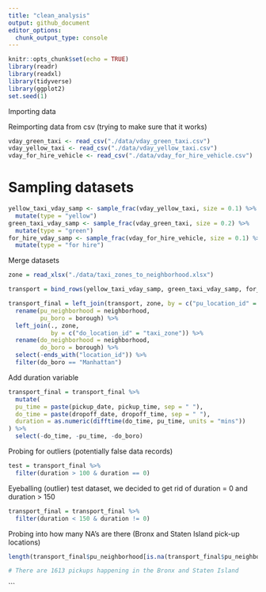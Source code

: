 ```yaml
---
title: "clean_analysis"
output: github_document
editor_options: 
  chunk_output_type: console
---
```


```r
knitr::opts_chunk$set(echo = TRUE)
library(readr)
library(readxl)
library(tidyverse)
library(ggplot2)
set.seed(1)
```

Importing data

Reimporting data from csv (trying to make sure that it works)

```r
vday_green_taxi <- read_csv("./data/vday_green_taxi.csv")
vday_yellow_taxi <- read_csv("./data/vday_yellow_taxi.csv")
vday_for_hire_vehicle <- read_csv("./data/vday_for_hire_vehicle.csv")
```

# Sampling datasets

```r
yellow_taxi_vday_samp <- sample_frac(vday_yellow_taxi, size = 0.1) %>% 
  mutate(type = "yellow")
green_taxi_vday_samp <- sample_frac(vday_green_taxi, size = 0.2) %>% 
  mutate(type = "green")
for_hire_vday_samp <- sample_frac(vday_for_hire_vehicle, size = 0.1) %>% 
  mutate(type = "for hire")
```

Merge datasets
```r
zone = read_xlsx("./data/taxi_zones_to_neighborhood.xlsx")

transport = bind_rows(yellow_taxi_vday_samp, green_taxi_vday_samp, for_hire_vday_samp) 

transport_final = left_join(transport, zone, by = c("pu_location_id" = "taxi_zone")) %>% 
  rename(pu_neighborhood = neighborhood,
         pu_boro = borough) %>% 
  left_join(., zone, 
            by = c("do_location_id" = "taxi_zone")) %>%
  rename(do_neighborhood = neighborhood,
         do_boro = borough) %>% 
  select(-ends_with("location_id")) %>% 
  filter(do_boro == "Manhattan") 
```

Add duration variable
```r
transport_final = transport_final %>% 
  mutate(
  pu_time = paste(pickup_date, pickup_time, sep = " "),
  do_time = paste(dropoff_date, dropoff_time, sep = " "),
  duration = as.numeric(difftime(do_time, pu_time, units = "mins"))
) %>% 
  select(-do_time, -pu_time, -do_boro)
```

Probing for outliers (potentially false data records)
```r
test = transport_final %>% 
  filter(duration > 100 & duration == 0) 
```

Eyeballing (outlier) test dataset, we decided to get rid of duration = 0 and duration > 150

```r
transport_final = transport_final %>% 
  filter(duration < 150 & duration != 0)
```

Probing into how many NA's are there (Bronx and Staten Island pick-up locations) 
```r
length(transport_final$pu_neighborhood[is.na(transport_final$pu_neighborhood)])

# There are 1613 pickups happening in the Bronx and Staten Island
```



```